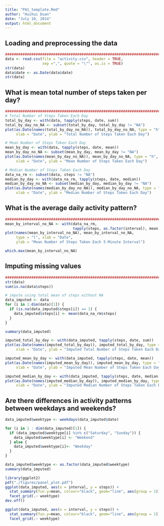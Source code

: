 ```yaml
---
title: "PA1_template.Rmd"
author: "Huihui Duan"
date: "July 10, 2014"
output: html_document
---
```


## Loading and preprocessing the data
```r
################################################################################
data <- read.csv(file = "activity.csv", header = TRUE, 
                 sep =",", quote = "\"", as.is = TRUE)
str(data)
data$date <- as.Date(data$date)
str(data)
```

## What is mean total number of steps taken per day?
```r
################################################################################
# Total Number of Steps Taken Each Day
total_by_day <- with(data, tapply(steps, date, sum))
total_by_day_no_NA <- subset(total_by_day, total_by_day != "NA")
plot(as.Date(names(total_by_day_no_NA)), total_by_day_no_NA, type = "h", 
     xlab = "Date", ylab = "Total Number of Steps Taken Each Day")
```

```r
# Mean Number of Steps Taken Each Day
mean_by_day <- with(data, tapply(steps, date, mean))
mean_by_day_no_NA <- subset(mean_by_day, mean_by_day != "NA")
plot(as.Date(names(mean_by_day_no_NA)), mean_by_day_no_NA, type = "h", 
     xlab = "Date", ylab = "Mean Number of Steps Taken Each Day")
```

```r
# Median Number of Steps Taken Each Day
data_na_rm <- subset(data, steps != "NA")
median_by_day <- with(data_na_rm, tapply(steps, date, median))
median_by_day_no_NA <- subset(median_by_day, median_by_day != "NA")
plot(as.Date(names(median_by_day_no_NA)), median_by_day_no_NA, type = "h", 
     xlab = "Date", ylab = "Median Number of Steps Taken Each Day")
```

## What is the average daily activity pattern?
```r
################################################################################
mean_by_interval_no_NA <- with(data_na_rm, 
                               tapply(steps, as.factor(interval), mean))
plot(names(mean_by_interval_no_NA), mean_by_interval_no_NA, 
     type = "l", xlab = "Date", 
     ylab = "Mean Number of Steps Taken Each 5-Minute Interval")

which.max(mean_by_interval_no_NA)
```

## Imputing missing values
```r
################################################################################
str(data)
sum(is.na(data$steps))

# impute using total mean of steps without NA
data_imputed <- data
for (i in 1:dim(data)[1]) {
  if (is.na(data_imputed$steps[i]) == 1) {
    data_imputed$steps[i] <- mean(data_na_rm$steps)
  }
}

summary(data_imputed)

imputed_total_by_day <- with(data_imputed, tapply(steps, date, sum))
plot(as.Date(names(imputed_total_by_day)), imputed_total_by_day, type = "h", 
     xlab = "Date", ylab = "Imputed Total Number of Steps Taken Each Day")

imputed_mean_by_day <- with(data_imputed, tapply(steps, date, mean))
plot(as.Date(names(imputed_mean_by_day)), imputed_mean_by_day, type = "h", 
     xlab = "Date", ylab = "Imputed Mean Number of Steps Taken Each Day")

imputed_median_by_day <- with(data_imputed, tapply(steps, date, median))
plot(as.Date(names(imputed_median_by_day)), imputed_median_by_day, type = "h", 
     xlab = "Date", ylab = "Imputed Median Number of Steps Taken Each Day")
```


## Are there differences in activity patterns between weekdays and weekends?
```r
data_imputed$weektype <- weekdays(data_imputed$date)

for (i in 1 : dim(data_imputed)[1]) {
  if (data_imputed$weektype[i] %in% c("Saturday", "Sunday")) {
    data_imputed$weektype[i] <- "Weekend"
  } else {
    data_imputed$weektype[i]<- "Weekday"
  }
}

data_imputed$weektype <- as.factor(data_imputed$weektype)
summary(data_imputed)

library(ggplot2)
pdf("./figures/panel_plot.pdf")
ggplot(data_imputed, aes(x = interval, y = steps)) +
  stat_summary(fun.y=mean, colour="black", geom="line", aes(group = 1)) + 
  facet_grid(.~ weektype)
dev.off()  

ggplot(data_imputed, aes(x = interval, y = steps)) +
  stat_summary(fun.y=mean, colour="black", geom="line", aes(group = 1)) + 
  facet_grid(.~ weektype)
```

